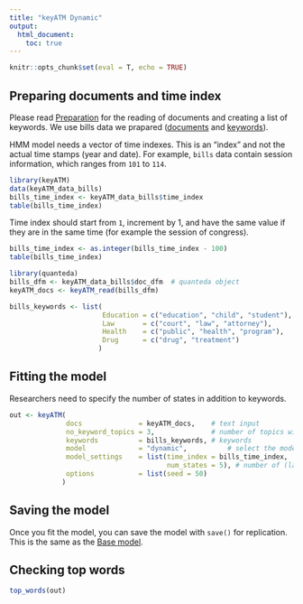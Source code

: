 ```yaml
---
title: "keyATM Dynamic"
output: 
  html_document:
    toc: true
---
```


```r
knitr::opts_chunk$set(eval = T, echo = TRUE)
```

## Preparing documents and time index
Please read [Preparation](Preparation.html) for the reading of documents and creating a list of keywords. We use bills data we prapared ([documents](Preparation.html#reading-documents-into-keyatm) and [keywords](Preparation.html#preparing-keywords)).


HMM model needs a vector of time indexes. This is an "index" and not the actual time stamps (year and date). For example, `bills` data contain session information, which ranges from `101` to `114`. 

```r
library(keyATM)
data(keyATM_data_bills)
bills_time_index <- keyATM_data_bills$time_index
table(bills_time_index)
```

Time index should start from `1`, increment by $1$, and have the same value if they are in the same time (for example the session of congress).
```r
bills_time_index <- as.integer(bills_time_index - 100)
table(bills_time_index)
```

```r
library(quanteda)
bills_dfm <- keyATM_data_bills$doc_dfm  # quanteda object
keyATM_docs <- keyATM_read(bills_dfm)

bills_keywords <- list(
                       Education = c("education", "child", "student"),
                       Law       = c("court", "law", "attorney"),
                       Health    = c("public", "health", "program"),
                       Drug      = c("drug", "treatment")
                      )
```


## Fitting the model
Researchers need to specify the number of states in addition to keywords.

```r
out <- keyATM(    
              docs              = keyATM_docs,    # text input
              no_keyword_topics = 3,              # number of topics without keywords
              keywords          = bills_keywords, # keywords
              model             = "dynamic",          # select the model
              model_settings    = list(time_index = bills_time_index,
                                       num_states = 5), # number of (latent) states in the model 
              options           = list(seed = 50)
             )
```

## Saving the model

Once you fit the model, you can save the model with `save()` for replication. This is the same as the [Base model](keyATM_basic.html#saving-the-model).

## Checking top words
```r
top_words(out)
```


